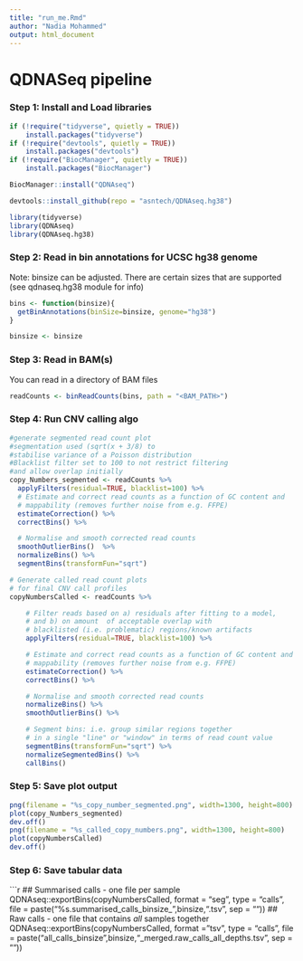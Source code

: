 ```yaml
---
title: "run_me.Rmd"
author: "Nadia Mohammed"
output: html_document
---
```


# QDNASeq pipeline

### Step 1: Install and Load libraries

```r
if (!require("tidyverse", quietly = TRUE))
    install.packages("tidyverse")
if (!require("devtools", quietly = TRUE))
    install.packages("devtools")
if (!require("BiocManager", quietly = TRUE))
    install.packages("BiocManager")

BiocManager::install("QDNAseq")

devtools::install_github(repo = "asntech/QDNAseq.hg38")

library(tidyverse)
library(QDNAseq)
library(QDNAseq.hg38)
```

### Step 2: Read in bin annotations for UCSC hg38 genome

Note: binsize can be adjusted. There are certain sizes that are supported (see qdnaseq.hg38 module for info)

```r
bins <- function(binsize){
  getBinAnnotations(binSize=binsize, genome="hg38")
}

binsize <- binsize
```

### Step 3: Read in BAM(s)

You can read in a directory of BAM files

```r
readCounts <- binReadCounts(bins, path = "<BAM_PATH>")
```

### Step 4: Run CNV calling algo
```r
#generate segmented read count plot
#segmentation used (sqrt(x + 3/8) to 
#stabilise variance of a Poisson distribution
#Blacklist filter set to 100 to not restrict filtering
#and allow overlap initially
copy_Numbers_segmented <- readCounts %>%
  applyFilters(residual=TRUE, blacklist=100) %>%
  # Estimate and correct read counts as a function of GC content and
  # mappability (removes further noise from e.g. FFPE)
  estimateCorrection() %>%
  correctBins() %>%

  # Normalise and smooth corrected read counts
  smoothOutlierBins()  %>%
  normalizeBins() %>%
  segmentBins(transformFun="sqrt")
```


```r
# Generate called read count plots
# for final CNV call profiles
copyNumbersCalled <- readCounts %>%

    # Filter reads based on a) residuals after fitting to a model, 
    # and b) on amount  of acceptable overlap with 
    # blacklisted (i.e. problematic) regions/known artifacts
    applyFilters(residual=TRUE, blacklist=100) %>%

    # Estimate and correct read counts as a function of GC content and
    # mappability (removes further noise from e.g. FFPE)
    estimateCorrection() %>%
    correctBins() %>%

    # Normalise and smooth corrected read counts
    normalizeBins() %>%
    smoothOutlierBins() %>%

    # Segment bins: i.e. group similar regions together
    # in a single "line" or "window" in terms of read count value
    segmentBins(transformFun="sqrt") %>%
    normalizeSegmentedBins() %>%
    callBins()
```

### Step 5: Save plot output

```r
png(filename = "%s_copy_number_segmented.png", width=1300, height=800)
plot(copy_Numbers_segmented)
dev.off()
png(filename = "%s_called_copy_numbers.png", width=1300, height=800)
plot(copyNumbersCalled)
dev.off()
```

### Step 6: Save tabular data

```r
## Summarised calls - one file per sample
QDNAseq::exportBins(copyNumbersCalled, format = "seg", type = "calls",
                    file = paste("%s.summarised_calls_binsize_",binsize,".tsv", sep = ""))
## Raw calls - one file that contains *all* samples together
QDNAseq::exportBins(copyNumbersCalled, format = "tsv", type = "calls",
                    file = paste("all_calls_binsize",binsize,"_merged.raw_calls_all_depths.tsv", sep = ""))